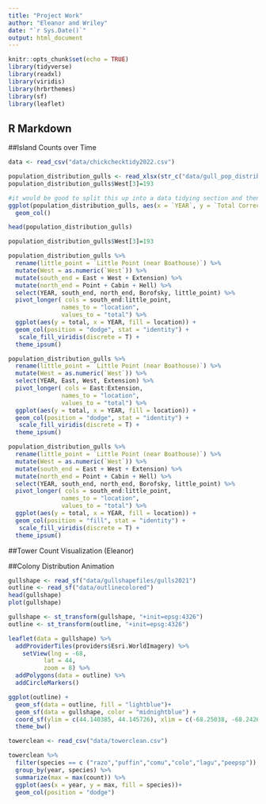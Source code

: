 ```yaml
---
title: "Project Work"
author: "Eleanor and Wriley"
date: "`r Sys.Date()`"
output: html_document
---
```


```r
knitr::opts_chunk$set(echo = TRUE)
library(tidyverse)
library(readxl)
library(viridis)
library(hrbrthemes)
library(sf)
library(leaflet)
```

## R Markdown


##Island Counts over Time
```r
data <- read_csv("data/chickchecktidy2022.csv")
```

```r
population_distribution_gulls <- read_xlsx(str_c("data/gull_pop_distribution_2022.xlsx")) 
population_distribution_gulls$West[3]=193 
```

```r

#it would be good to split this up into a data tidying section and then the visuals
ggplot(population_distribution_gulls, aes(x = `YEAR`, y = `Total Corrected`)) +
  geom_col()

head(population_distribution_gulls)

population_distribution_gulls$West[3]=193

population_distribution_gulls %>%
  rename(little_point = `Little Point (near Boathouse)`) %>%
  mutate(West = as.numeric(`West`)) %>%
  mutate(south_end = East + West + Extension) %>%
  mutate(north_end = Point + Cabin + Hell) %>%
  select(YEAR, south_end, north_end, Borofsky, little_point) %>%
  pivot_longer( cols = south_end:little_point,
               names_to = "location",
               values_to = "total") %>%
  ggplot(aes(y = total, x = YEAR, fill = location)) +
  geom_col(position = "dodge", stat = "identity") +
   scale_fill_viridis(discrete = T) +
  theme_ipsum()

population_distribution_gulls %>%
  rename(little_point = `Little Point (near Boathouse)`) %>%
  mutate(West = as.numeric(`West`)) %>%
  select(YEAR, East, West, Extension) %>%
  pivot_longer( cols = East:Extension,
               names_to = "location",
               values_to = "total") %>%
  ggplot(aes(y = total, x = YEAR, fill = location)) +
  geom_col(position = "dodge", stat = "identity") +
   scale_fill_viridis(discrete = T) +
  theme_ipsum()
```

```r
population_distribution_gulls %>%
  rename(little_point = `Little Point (near Boathouse)`) %>%
  mutate(West = as.numeric(`West`)) %>%
  mutate(south_end = East + West + Extension) %>%
  mutate(north_end = Point + Cabin + Hell) %>%
  select(YEAR, south_end, north_end, Borofsky, little_point) %>%
  pivot_longer( cols = south_end:little_point,
               names_to = "location",
               values_to = "total") %>%
  ggplot(aes(y = total, x = YEAR, fill = location)) +
  geom_col(position = "fill", stat = "identity") +
   scale_fill_viridis(discrete = T) +
  theme_ipsum()
```


##Tower Count Visualization (Eleanor)


##Colony Distribution Animation

```r

gullshape <- read_sf("data/gullshapefiles/gulls2021")
outline <- read_sf("data/outlinecolored")
head(gullshape)
plot(gullshape)

gullshape <- st_transform(gullshape, "+init=epsg:4326")
outline <- st_transform(outline, "+init=epsg:4326")

leaflet(data = gullshape) %>% 
  addProviderTiles(providers$Esri.WorldImagery) %>% 
    setView(lng = -68, 
          lat = 44, 
          zoom = 8) %>%
  addPolygons(data = outline) %>% 
  addCircleMarkers()

```



```r
ggplot(outline) +
  geom_sf(data = outline, fill = "lightblue")+
  geom_sf(data = gullshape, color = "midnightblue") +
  coord_sf(ylim = c(44.140385, 44.145726), xlim = c(-68.25038, -68.242629), expand = FALSE) + 
  theme_bw()

```

```r
towerclean <- read_csv("data/towerclean.csv")

towerclean %>% 
  filter(species == c ("razo","puffin","comu","colo","lagu","peepsp")) %>% 
  group_by(year, species) %>% 
  summarize(max = max(count)) %>% 
  ggplot(aes(x = year, y = max, fill = species))+
  geom_col(position = "dodge")
  

```


